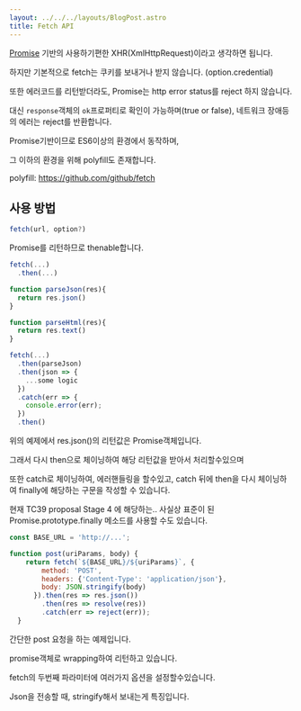 ```yaml
---
layout: ../../../layouts/BlogPost.astro
title: Fetch API
---
```


[Promise](promise) 기반의 사용하기편한 XHR\(XmlHttpRequest\)이라고 생각하면 됩니다.

하지만 기본적으로 fetch는 쿠키를 보내거나 받지 않습니다. (option.credential)

또한 에러코드를 리턴받더라도, Promise는 http error status를 reject 하지 않습니다.

대신 `response`객체의 `ok`프로퍼티로 확인이 가능하며\(true or false\), 네트워크 장애등의 에러는 reject를 반환합니다.

Promise기반이므로 ES6이상의 환경에서 동작하며,

그 이하의 환경을 위해 polyfill도 존재합니다.

polyfill: https://github.com/github/fetch

## 사용 방법

```javascript
fetch(url, option?)
```

Promise를 리턴하므로 thenable합니다.

```javascript
fetch(...)
  .then(...)
```

```javascript
function parseJson(res){
  return res.json()
}

function parseHtml(res){
  return res.text()
}

fetch(...)
  .then(parseJson)
  .then(json => {
    ...some logic
  })
  .catch(err => {
    console.error(err);
  })
  .then()
```

위의 예제에서 res.json\(\)의 리턴값은 Promise객체입니다.

그래서 다시 then으로 체이닝하여 해당 리턴값을 받아서 처리할수있으며

또한 catch로 체이닝하여, 에러핸들링을 할수있고, catch 뒤에 then을 다시 체이닝하여 finally에 해당하는 구문을 작성할 수 있습니다.

현재 TC39 proposal Stage 4 에 해당하는.. 사실상 표준이 된 Promise.prototype.finally 메소드를 사용할 수도 있습니다.

```javascript
const BASE_URL = 'http://...';

function post(uriParams, body) {
    return fetch(`${BASE_URL}/${uriParams}`, {
        method: 'POST',
        headers: {'Content-Type': 'application/json'},
        body: JSON.stringify(body)
      }).then(res => res.json())
        .then(res => resolve(res))
        .catch(err => reject(err));
  }
```

간단한 post 요청을 하는 예제입니다.

promise객체로 wrapping하여 리턴하고 있습니다.

fetch의 두번째 파라미터에 여러가지 옵션을 설정할수있습니다.

Json을 전송할 때, stringify해서 보내는게 특징입니다.




